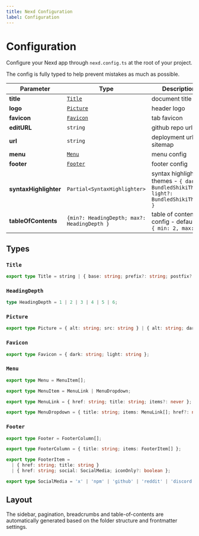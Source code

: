 ```yaml
---
title: Nexd Configuration
label: Configuration
---
```


# Configuration

Configure your Nexd app through `nexd.config.ts` at the root of your project.

The config is fully typed to help prevent mistakes as much as possible.

|     Parameter         |                    Type                        |                       Description                                                      |
|-----------------------|------------------------------------------------|----------------------------------------------------------------------------------------|
|     **title**         |             [`Title`](#title)                  |                     document title                                                     |
|      **logo**         |            [`Picture`](#picture)               |                       header logo                                                      |
|    **favicon**        |            [`Favicon`](#favicon)               |                       tab favicon                                                      |
|    **editURL**        |                 `string`                       |                     github repo url                                                    |
|      **url**          |                 `string`                       |                deployment url for sitemap                                              |
|     **menu**          |               [`Menu`](#menu)                  |                       menu config                                                      |
|    **footer**         |             [`Footer`](#footer)                |                      footer config                                                     |
| **syntaxHighlighter** |          `Partial<SyntaxHighlighter>`          | syntax highlighter themes - `{ dark?: BundledShikiTheme, light?: BundledShikiTheme }`  |
|  **tableOfContents**  |  `{min?: HeadingDepth; max?: HeadingDepth }`   |         table of contents config - defaults to <br />  `{ min: 2, max: 3 }`            |

## Types

### `Title`

```ts frame="none"
export type Title = string | { base: string; prefix?: string; postfix?: string };
```

### `HeadingDepth`

```ts frame="none"
type HeadingDepth = 1 | 2 | 3 | 4 | 5 | 6;
```

### `Picture`

```ts frame="none"
export type Picture = { alt: string; src: string } | { alt: string; dark: string; light: string };
```

### `Favicon`

```ts frame="none"
export type Favicon = { dark: string; light: string };
```

### `Menu`

```ts frame="none"
export type Menu = MenuItem[];

export type MenuItem = MenuLink | MenuDropdown;

export type MenuLink = { href: string; title: string; items?: never };

export type MenuDropdown = { title: string; items: MenuLink[]; href?: never };
```

### `Footer`

```ts frame="none"
export type Footer = FooterColumn[];

export type FooterColumn = { title: string; items: FooterItem[] };

export type FooterItem =
  | { href: string; title: string }
  | { href: string; social: SocialMedia; iconOnly?: boolean };

export type SocialMedia = 'x' | 'npm' | 'github' | 'reddit' | 'discord' | 'linkedin' | 'instagram';
```

## Layout

The sidebar, pagination, breadcrumbs and table-of-contents are automatically generated based on the folder structure and frontmatter settings.